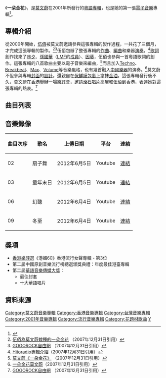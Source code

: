 {{Infobox Album
| Name = 一朵金花
| Original_name = Golden Flower
| Type = Album
| Artist = [[莫文蔚|莫文蔚]]
| Cover =  一朵金花.jpg
| Released = 2001年3月16日
| Recorded = 2000年<ref name="人民網">[http://www.people.com.cn/GB/wenyu/65/132/20010316/418662.html 伍佰為莫文蔚栽種的一朵金花] {{Wayback|url=http://www.people.com.cn/GB/wenyu/65/132/20010316/418662.html |date=20050306235817 }}（2007年12月31日引用）</ref>。
| Genre = [[電子音樂|電子音樂]]、[[鐵克諾音樂|Techno]]、[[舞曲|Breakbeat、<br>Max、Volume]]<ref name="Hitoradio">[http://www.hitoradio.com/music/1a_2_1_1.php?album_id=2106 Hitoradio專輯介紹]{{dead link|date=2017年11月 |bot=InternetArchiveBot |fix-attempted=yes }}（2007年12月31日引用）</ref><ref name="普普文化站">[http://www.poppop.net/?name=articledtl&CID=4&ArticleID=331 莫文蔚《一朵金花》] {{Wayback|url=http://www.poppop.net/?name=articledtl&CID=4&ArticleID=331 |date=20071027061231 }}（2007年12月31日引用）</ref><ref name="網易娛樂頻道">[http://ent.163.com/imusic/1303/010311_43606_90482.html 一朵金花莫文蔚] {{Wayback|url=http://ent.163.com/imusic/1303/010311_43606_90482.html |date=20080725091437 }}（2007年12月31日引用）</ref>
| Length = 45:00<ref name="網易娛樂頻道2">[http://ent.163.com/imusic/1303/010311_43606_90482.html 一朵金花莫文蔚] {{Wayback|url=http://ent.163.com/imusic/1303/010311_43606_90482.html |date=20080725091437 }}（2007年12月31日引用）</ref>
| Label =[[滾石唱片|滾石唱片]]
| Producer = [[伍佰|伍佰]]
| Reviews = *[http://ent.163.com/imusic/1303/010311_43606_90482.html 一朵金花莫文蔚]
*[http://www.poppop.net/?name=articledtl&CID=4&ArticleID=331 普普文化站]
| Last album = [[十二樓的莫文蔚|十二樓的莫文蔚]]<br />（2000年）
| This album = '''一朵金花'''<br />（2001年）
| Next album = [[Love_Karen_戀上莫文蔚|Love Karen 戀上莫文蔚]]<br />（2001年）
}}

《'''一朵金花'''》，是[[莫文蔚|莫文蔚]]在2001年所發行的[[粵語|粵語]][[專輯|專輯]]，也是她的第一張[[電子音樂|電子音樂]]專輯<ref>{{Cite book|title=怎样唱好莫文蔚歌曲 标准级|last=李云编著|first=|publisher=[[北京环球音像出版社|北京环球音像出版社]]|year=2005|isbn=7-88072-277-7|location=|pages=1-2}}</ref>。

== 專輯介紹 ==
從2000年開始，[[伍佰|伍佰]]被莫文蔚邀請參與這張專輯的製作過程，一共花了三個月，才完成這張專輯的製作。<ref name="人民網2">[http://www.people.com.cn/GB/wenyu/65/132/20010316/418662.html 伍佰為莫文蔚栽種的一朵金花] {{Wayback|url=http://www.people.com.cn/GB/wenyu/65/132/20010316/418662.html |date=20050306235817 }}（2007年12月31日引用）</ref><ref name="滾石">[http://www.gogorock.com/promo_album/album/1914.asp GOGOROCK自由網] {{Wayback|url=http://www.gogorock.com/promo_album/album/1914.asp |date=20071205073355 }}（2007年12月31日引用）</ref>伍佰包辦了整張專輯的[[作曲|作曲]]、[[編曲|編曲]]和樂器[[演奏|演奏]]，<ref name="Hitoradio">[http://www.hitoradio.com/music/1a_2_1_1.php?album_id=2106 Hitoradio專輯介紹]{{dead link|date=2017年11月 |bot=InternetArchiveBot |fix-attempted=yes }}（2007年12月31日引用）</ref>[[歌詞|歌詞]]創作找來了[[林夕|林夕]]、[[孫國華|孫國華]]（[[LMF|LMF]]的[[成員|成員]]）、[[因葵|因葵]]，伍佰也參與一首粵語歌詞的創作。這張專輯的八首歌曲主要以電子音樂來編曲，<ref name="普普文化站">[http://www.poppop.net/?name=articledtl&CID=4&ArticleID=331 莫文蔚《一朵金花》] {{Wayback|url=http://www.poppop.net/?name=articledtl&CID=4&ArticleID=331 |date=20071027061231 }}（2007年12月31日引用）</ref>而且加入[[Techno|Techno]]、[[Breakbeat|Breakbeat]]、[[Max|Max]]、[[Volume|Volume]]等音樂風格，也有幾首融入[[中國樂器|中國樂器]]的演奏。<ref name="網易娛樂頻道">[http://ent.163.com/imusic/1303/010311_43606_90482.html 一朵金花莫文蔚]（2007年12月31日引用）</ref>莫文蔚不但參與專輯[[封面|封面]]的[[設計|設計]]，還親自在[[保鮮膜|保鮮膜]][[包裹|包裹]]上塗抹[[金油|金油]]。這張專輯發行後不久，莫文蔚在[[香港|香港]]舉辦一場[[樂評會|樂評會]]，邀請[[滾石唱片|滾石唱片]]高層和伍佰到香港，表達她對這張專輯的熱衷。<ref name="滾石">[http://www.gogorock.com/promo_album/album/1914.asp GOGOROCK自由網] {{Wayback|url=http://www.gogorock.com/promo_album/album/1914.asp |date=20071205073355 }}（2007年12月31日引用）</ref>

== 曲目列表 ==
{{Tracklist
|collapsed = 
|headline = 
|total_length = 

|all_music = [[伍佰|伍佰]]
|all_arranger = 伍佰
|all_producer = 伍佰

|title1 = 散光
|lyrics1 = [[林夕|林夕]]
|note1 =  
|length1 = 

|title2 = 扇子舞
|lyrics2 = 林夕
|note2 =  
|length2 = 

|title3 = 童年末日
|lyrics3 = 林夕
|note3 =  
|length3 = 

|title4 = 旺角公主
|lyrics4 = [[LMF|孫國華]]
|note4 =  
|length4 = 

|title5 = 角色
|lyrics5 = [[因葵|因葵]]
|note5 =  
|length5 = 

|title6 = 幻聽
|lyrics6 = 林夕
|note6 =  
|length6 = 

|title7 = 高帽
|lyrics7 = 伍佰、因葵
|note7 =  
|length7 = 

|title8 = 忘我
|lyrics8 = 孫國華
|note8 =  
|length8 = 

|title9 = 冬至
|lyrics9 = 林夕
|note9 = 
|length9 = 

|title10 = 一朵金花
|lyrics10 = 林夕
|note10 =  
|length10 = 

}}

==音樂錄像==
{|class="wikitable sortable"
|-
!曲目次序
!歌名
!上傳日期
!平台
!連結
|-
| 02 || 扇子舞 || 2012年6月5日 || Youtube || [https://www.youtube.com/watch?v=1k3Zv41yDDQ 連結] {{Wayback|url=https://www.youtube.com/watch?v=1k3Zv41yDDQ |date=20160325223617 }}
|-
| 03 || 童年末日 || 2012年6月5日 || Youtube || [https://www.youtube.com/watch?v=eTISa-ZrJKM 連結] {{Wayback|url=https://www.youtube.com/watch?v=eTISa-ZrJKM |date=20211115171628 }}
|-
| 06 || 幻聽 || 2012年6月4日 || Youtube || [https://www.youtube.com/watch?v=Rc1jSatkNVk 連結] {{Wayback|url=https://www.youtube.com/watch?v=Rc1jSatkNVk |date=20211124162039 }}
|-
| 09 || 冬至 || 2012年6月4日 || Youtube || [https://www.youtube.com/watch?v=E7DEd19sNRg&list=RDRc1jSatkNVk 連結] {{Wayback|url=https://www.youtube.com/watch?v=E7DEd19sNRg&list=RDRc1jSatkNVk |date=20160318011456 }}
|}

== 獎項 ==
*[[香港樂評選|香港樂評選]]《港媚60》香港流行女聲專輯 - 第3位
*第二屆中國原創音樂流行榜總選頒獎典禮：年度最佳港臺專輯
*第二屆[[華語音樂傳媒大獎|華語音樂傳媒大獎]]：
**最佳封套
**十大華語唱片

== 資料來源 ==
<div class="references-small">
<references />
</div>

{{莫文蔚}}

[[Category:莫文蔚音樂專輯|Category:莫文蔚音樂專輯]]
[[Category:香港音樂專輯|Category:香港音樂專輯]]
[[Category:台灣音樂專輯|Category:台灣音樂專輯]]
[[Category:2001年音樂專輯|Category:2001年音樂專輯]]
[[Category:流行音樂專輯|Category:流行音樂專輯]]
[[Category:花題材歌曲|Category:花題材歌曲]]
[[Category:電子音樂專輯|Y]]